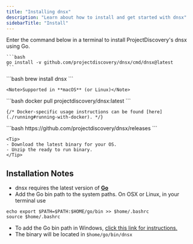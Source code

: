 ```yaml
---
title: "Installing dnsx"
description: "Learn about how to install and get started with dnsx"
sidebarTitle: "Install"
---
```


<Tabs>
  <Tab title="Go">
    <Note> Enter the command below in a terminal to install ProjectDiscovery's dnsx using Go. </Note>

    ```bash
    go install -v github.com/projectdiscovery/dnsx/cmd/dnsx@latest
    ```
  </Tab>
  <Tab title="Brew">
    ```bash
    brew install dnsx
    ```

    <Note>Supported in **macOS** (or Linux)</Note>

  </Tab>
  <Tab title="Docker">
    ```bash
    docker pull projectdiscovery/dnsx:latest
    ```

    {/* Docker-specific usage instructions can be found [here](./running#running-with-docker). */}

  </Tab>
  <Tab title="Binary">
    ```bash
    https://github.com/projectdiscovery/dnsx/releases
    ```

    <Tip>
    - Download the latest binary for your OS.
    - Unzip the ready to run binary.
    </Tip>

  </Tab>
</Tabs>

## Installation Notes
  - dnsx requires the latest version of [**Go**](https://go.dev/doc/install)
  - Add the Go bin path to the system paths. On OSX or Linux, in your terminal use
  
  ```
  echo export $PATH=$PATH:$HOME/go/bin >> $home/.bashrc
  source $home/.bashrc
  ```
  - To add the Go bin path in Windows, [click this link for instructions.](https://www.architectryan.com/2018/03/17/add-to-the-path-on-windows-10/)
  - The binary will be located in `$home/go/bin/dnsx`  